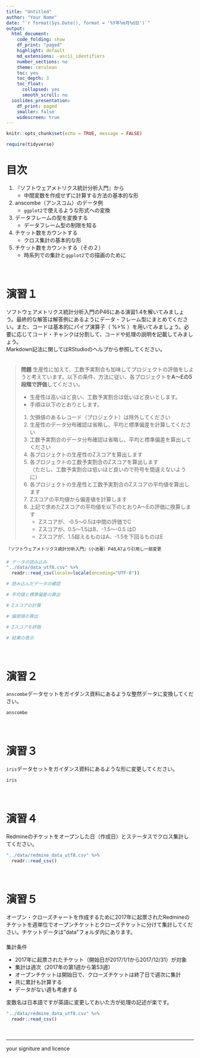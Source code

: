 ---
title: "Untitled"
author: "Your Name"
date: "`r format(Sys.Date(), format = '%Y年%m月%d日')`"
output:
  html_document:
    code_folding: show
    df_print: "paged"
    highlight: default
    md_extensions: -ascii_identifiers
    number_sections: no
    theme: cerulean
    toc: yes
    toc_depth: 3
    toc_float:
      collapsed: yes
      smooth_scroll: no
  ioslides_presentation:
    df_print: paged
    smaller: false
    widescreen: true
---

```{r setup, include=FALSE}
knitr::opts_chunk$set(echo = TRUE, message = FALSE)

require(tidyverse)
```

# 目次

1. 『ソフトウェアメトリクス統計分析入門』から
    * 中間変数を作成せずに計算する方法の基本的な形
1. anscombe（アンスコム）のデータ例
    * `ggplot2`で使えるような形式への変換
1. データフレームの型を変換する
    * データフレーム型の制限を知る
1. チケット数をカウントする
    * クロス集計の基本的な形
1. チケット数をカウントする（その２）
    * 時系列での集計と`ggplot2`での描画のために

　  

# 演習１
ソフトウェアメトリクス統計分析入門のP46にある演習1.4を解いてみましょう。最終的な解答は解答例にあるようにデータ・フレーム型にまとめてください。また、コードは基本的にパイプ演算子（ %>% ）を用いてみましょう。必要に応じてコード・チャンクは分割して、コードや処理の説明を記載してみましょう。  
Markdown記法に関してはRStudioのヘルプから参照してください。  
　  

> **問題**
> 生産性に加えて、工数予実割合も加味してプロジェクトの評価をしようと考えています。以下の条件、方法に従い、各プロジェクトを**A～Eの5段階で評価**してください。  
>   
> * 生産性は高いほど良い、工数予実割合は低いほど良いとします。
> * 手順は以下のとおりとします。
> 
> 1. 欠損値のあるレコード（プロジェクト）は除外してください
> 1. 生産性のデータ分布確認は省略し、平均と標準偏差を計算してください
> 1. 工数予実割合のデータ分布確認は省略し、平均と標準偏差を算出してください
> 1. 各プロジェクトの生産性のZスコアを算出します
> 1. 各プロジェクトの工数予実割合のZスコアを算出します	
>    （ただし、工数予実割合は低いほど良いので符号を間違えないように）
> 1. 各プロジェクトの生産性と工数予実割合のZスコアの平均値を算出します
> 1. Zスコアの平均値から偏差値を計算します
> 1. 上記で求めたZスコアの平均値を以下のとおりA～Eの評価に換算します
>     + Zスコアが、-0.5～0.5は中間の評価でC
>     + Zスコアが、0.5～1.5はB、-1.5～-0.5 はD
>     + Zスコアが、1.5超えるものはA、-1.5を下回るものはE

^『ソフトウェアメトリクス統計分析入門』（小池著）P46,47より引用し一部変更^
　  

```{r}
# データの読み込み
"../data/data_utf8.csv" %>% 
  readr::read_csv(locale=locale(encoding="UTF-8"))

# 読み込んだデータの確認

# 平均値と標準偏差の算出

# Zスコアの計算

# 偏差値の算出

# Zスコアを評価

# 結果の表示

```

　  

# 演習２
`anscombe`データセットをガイダンス資料にあるような整然データに変換してください。  

```{r}
anscombe

```

　  

# 演習３
`iris`データセットをガイダンス資料にあるような形に変更してください。 

```{r}
iris

```

　  

# 演習４
Redmineのチケットをオープンした日（作成日）とステータスでクロス集計してください。  

```{r}
"../data/redmine_data_utf8.csv" %>% 
  readr::read_csv()

```

　  

# 演習５
オープン・クローズチャートを作成するために2017年に起票されたRedmineのチケットを週単位でオープンチケットとクローズチケットに分けて集計してください。チケットデータは"data"フォルダ内にあります。    
　  
集計条件

* 2017年に起票されたチケット（開始日が2017/1/1から2017/12/31）が対象
* 集計は週次（2017年の第1週から第53週）
* オープンチケットは開始日で、クローズチケットは終了日で週次に集計  
* 共に累計も計算する
* データがない週も考慮する

変数名は日本語ですが英語に変更しておいた方が処理の記述が楽です。

```{r}
"../data/redmine_data_utf8.csv" %>% 
  readr::read_csv()

```

　  

---

your signiture and licence